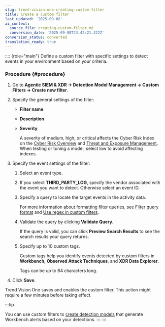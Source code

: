 ```yaml
---
slug: trend-vision-one-creating-custom-filter
title: Create a custom filter
last_updated: '2025-09-08'
ai_context:
  source_file: creating-custom-filter.md
  conversion_date: '2025-09-08T23:42:21.322Z'
conversion_status: converted
translation_ready: true
---
```


:::: {role="main"}
Define a custom filter with specific settings to detect events in your environment based on your criteria.

### Procedure {#procedure}

1.  Go to **Agentic SIEM & XDR → Detection Model Management → Custom Filters → Create new filter**.

2.  Specify the general settings of the filter:

    - **Filter name**

    - **Description**

    - **Severity**

      A severity of medium, high, or critical affects the Cyber Risk Index on the [Cyber Risk Overview](executive-dashboard.mdx) and [Threat and Exposure Management](operations-dashboard.mdx). When testing or tuning a model, select low to avoid affecting indexes.

3.  Specify the event settings of the filter:

    1.  Select an event type.

    2.  If you select **THIRD_PARTY_LOG**, specify the vendor associated with the event you want to detect. Otherwise select an event ID.

    3.  Specify a query to locate the target events in the activity data.

        For more information about formatting filter queries, see [Filter query format](custom-filter-query-format.mdx) and [Use regex in custom filters](using-regex-custom-filters.mdx).

    4.  Validate the query by clicking **Validate Query**.

        If the query is valid, you can click **Preview Search Results** to see the search results your query returns.

    5.  Specify up to 10 custom tags.

        Custom tags help you identify events detected by custom filters in **Workbench**, **Observed Attack Techniques**, and **XDR Data Explorer**.

        Tags can be up to 64 characters long.

4.  Click **Save**.

Trend Vision One saves and enables the custom filter. This action might require a few minutes before taking effect.

:::tip

You can use custom filters to [create detection models](configuring-custom-model.mdx) that generate Workbench alerts based on your detections.
:::
::::

